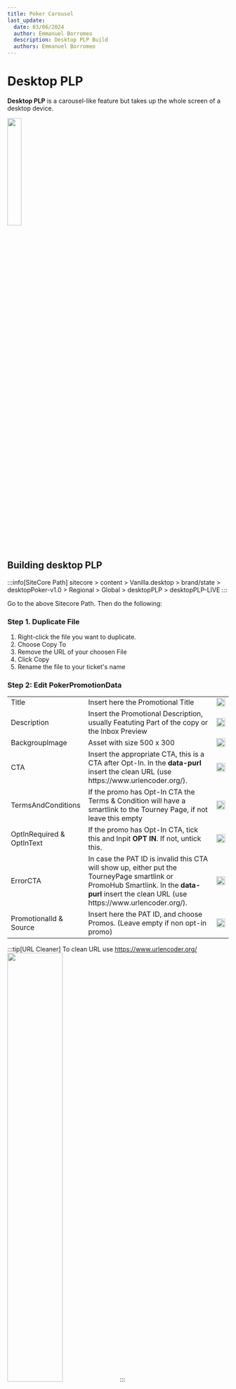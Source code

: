 ```yaml
---
title: Poker Carousel
last_update:
  date: 03/06/2024
  author: Emmanuel Borromeo
  description: Desktop PLP Build
  authors: Emmanuel Borromeo
---
```


# Desktop PLP

**Desktop PLP** is a carousel-like feature but takes up the whole screen of a desktop device.

<img src="/img/builds/desktop-plp/sample.png" width="25%"/>

## Building desktop PLP

:::info[SiteCore Path]
sitecore > content > Vanilla.desktop > brand/state > desktopPoker-v1.0 > Regional > Global > desktopPLP > desktopPLP-LIVE
:::

Go to the above Sitecore Path. Then do the following:

### Step 1. Duplicate File

1. Right-click the file you want to duplicate.
2. Choose Copy To
3. Remove the URL of your choosen File
4. Click Copy
5. Rename the file to your ticket's name

### Step 2: Edit PokerPromotionData

<table>
<tbody>
<tr>
<td>Title</td>
<td>Insert here the Promotional Title</td>
<td><img src="/img/builds/desktop-plp/desktop plp title.png" width="100%"/></td>
</tr>
<tr>
<td>Description</td>
<td>Insert the Promotional Description, usually Featuting Part of the copy or the Inbox Preview</td>
<td><img src="/img/builds/desktop-plp/desktop plp desc.png" width="100%"/></td>
</tr>
<tr>
<td>BackgroupImage</td>
<td>Asset with size 500 x 300</td>
<td><img src="/img/builds/desktop-plp/desktop plp bg.png" width="100%"/></td>
</tr>
<tr>
<td>CTA</td>
<td>Insert the appropriate CTA, this is a CTA after Opt-In. In the <strong>data-purl</strong> insert the clean URL (use https://www.urlencoder.org/).</td>
<td><img src="/img/builds/desktop-plp/desktop plp cta.png" width="100%"/></td>
</tr>
<tr>
<td>TermsAndConditions</td>
<td>If the promo has Opt-In CTA the Terms &amp; Condition will have a smartlink to the Tourney Page, if not leave this empty</td>
<td><img src="/img/builds/desktop-plp/mobi plp tnc.png" width="100%"/></td>
</tr>
<tr>
<td>OptInRequired & OptInText</td>
<td>If the promo has Opt-In CTA, tick this and Inpit <strong>OPT IN</strong>. If not, untick this.</td>
<td><img src="/img/builds/desktop-plp/desktop plp opt in.png" width="100%"/></td>
</tr>
<tr>
<td>ErrorCTA</td>
<td>In case the PAT ID is invalid this CTA will show up, either put the TourneyPage smartlink or PromoHub Smartlink. In the <strong>data-purl</strong> insert the clean URL (use https://www.urlencoder.org/).</td>
<td><img src="/img/builds/desktop-plp/desktop plp error cta.png" width="100%"/></td>
</tr>
<tr>
<td>PromotionalId & Source</td>
<td>Insert here the PAT ID, and choose Promos. (Leave empty if non opt-in promo)</td>
<td><img src="/img/builds/desktop-plp/mobi plp promos.png" width="100%"/></td>
</tr>
</tbody>
</table>

:::tip[URL Cleaner]
To clean URL use https://www.urlencoder.org/
<img src="/img/builds/mobile-plp/url cleaner.png" width="50%"/>
:::



### Step 3: Filter & Publishing Date

1. Insert your QA Filter under **Condition**

```html
QueryString.Get('qa') = 'manila'
```

2. Clear Publishing Date (for new builds)

### Step 4: Screenshot your PLP

Go to your sites plp preview page with your qa filter name, then look for your output.

```html
https://poker.nj.betmgm.com/en/clientplp?qa=manila
```
